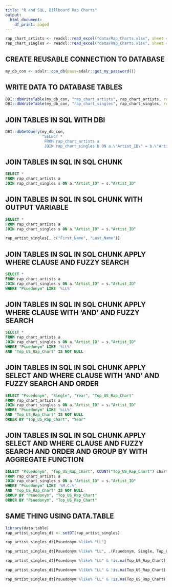 ```yaml
---
title: "R and SQL, Billboard Rap Charts"
output:
  html_document:
    df_print: paged
---
```



```r
rap_chart_artists <- readxl::read_excel("data/Rap_Charts.xlsx", sheet = "Artists")
rap_chart_singles <- readxl::read_excel("data/Rap_Charts.xlsx", sheet = "Singles")
```

## CREATE REUSABLE CONNECTION TO DATABASE
```r
my_db_con <- sdalr::con_db(pass=sdalr::get_my_password())
```

## WRITE DATA TO DATABASE TABLES
```r
DBI::dbWriteTable(my_db_con, "rap_chart_artists", rap_chart_artists, row.names=F)
DBI::dbWriteTable(my_db_con, "rap_chart_singles", rap_chart_singles, row.names=F)
```

## JOIN TABLES IN SQL WITH DBI
```r
DBI::dbGetQuery(my_db_con, 
                "SELECT * 
                 FROM rap_chart_artists a 
                 JOIN rap_chart_singles b ON a.\"Artist_ID\" = b.\"Artist_ID\"")
```

## JOIN TABLES IN SQL IN SQL CHUNK
```sql
SELECT *
FROM rap_chart_artists a
JOIN rap_chart_singles s ON a."Artist_ID" = s."Artist_ID"
```

## JOIN TABLES IN SQL IN SQL CHUNK WITH OUTPUT VARIABLE
```sql
SELECT *
FROM rap_chart_artists a
JOIN rap_chart_singles s ON a."Artist_ID" = s."Artist_ID"
```

```r
rap_artist_singles[, c("First_Name", "Last_Name")]
```


## JOIN TABLES IN SQL IN SQL CHUNK APPLY WHERE CLAUSE AND FUZZY SEARCH
```sql
SELECT *
FROM rap_chart_artists a
JOIN rap_chart_singles s ON a."Artist_ID" = s."Artist_ID"
WHERE "Psuedonym" LIKE '%LL%'
```

## JOIN TABLES IN SQL IN SQL CHUNK APPLY WHERE CLAUSE WITH 'AND' AND FUZZY SEARCH
```sql
SELECT *
FROM rap_chart_artists a
JOIN rap_chart_singles s ON a."Artist_ID" = s."Artist_ID"
WHERE "Psuedonym" LIKE '%LL%'
AND "Top_US_Rap_Chart" IS NOT NULL
```

## JOIN TABLES IN SQL IN SQL CHUNK APPLY SELECT AND WHERE CLAUSE WITH 'AND' AND FUZZY SEARCH AND ORDER
```sql
SELECT "Psuedonym", "Single", "Year", "Top_US_Rap_Chart"
FROM rap_chart_artists a
JOIN rap_chart_singles s ON a."Artist_ID" = s."Artist_ID"
WHERE "Psuedonym" LIKE '%LL%'
AND "Top_US_Rap_Chart" IS NOT NULL
ORDER BY "Top_US_Rap_Chart", "Year"
```


## JOIN TABLES IN SQL IN SQL CHUNK APPLY SELECT AND WHERE CLAUSE AND FUZZY SEARCH AND ORDER AND GROUP BY WITH AGGREGATE FUNCTION
```sql
SELECT "Psuedonym", "Top_US_Rap_Chart", COUNT("Top_US_Rap_Chart") chart_position_cnt
FROM rap_chart_artists a
JOIN rap_chart_singles s ON a."Artist_ID" = s."Artist_ID"
WHERE "Psuedonym" LIKE '%M.C.%'
AND "Top_US_Rap_Chart" IS NOT NULL
GROUP BY "Psuedonym", "Top_US_Rap_Chart"
ORDER BY "Psuedonym", "Top_US_Rap_Chart"
```



## SAME THING USING DATA.TABLE
```r
library(data.table)
rap_artist_singles_dt <- setDT(rap_artist_singles)
```

```r
rap_artist_singles_dt[Psuedonym %like% "LL"]
```

```r
rap_artist_singles_dt[Psuedonym %like% "LL", .(Psuedonym, Single, Top_US_Rap_Chart)]
```

```r
rap_artist_singles_dt[Psuedonym %like% "LL" & !is.na(Top_US_Rap_Chart), .(Psuedonym, Single, Top_US_Rap_Chart)]
```

```r
rap_artist_singles_dt[Psuedonym %like% "LL" & !is.na(Top_US_Rap_Chart), .(.N), c("Psuedonym", "Top_US_Rap_Chart")]
```

```r
rap_artist_singles_dt[Psuedonym %like% "LL" & !is.na(Top_US_Rap_Chart), .(.N), c("Psuedonym", "Top_US_Rap_Chart")][order(Top_US_Rap_Chart)]
```

